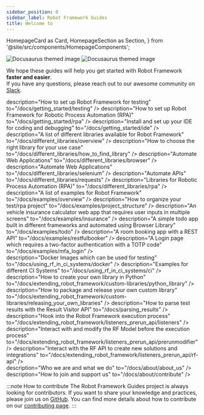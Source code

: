 ---
sidebar_position: 0
sidebar_label: Robot Framework Guides
title: Welcome to
---
  HomepageCard as Card,
  HomepageSection as Section,
} from '@site/src/components/HomepageComponents';


![Docusaurus themed image](/img/rf_guides_light.svg#gh-light-mode-only)
![Docusaurus themed image](/img/rf_guides_dark.svg#gh-dark-mode-only)

We hope these guides will help you get started with Robot Framework **faster and easier**.  
If you have any questions, please reach out to our awesome community on [Slack](https://slack.robotframework.org/).

 <Section title="Getting Started" description="Set up your machine to use Robot Framework">
            <Card
              title="Test Automation"
              icon=<BugIcon/>
              description="How to set up Robot Framework for testing"
              to="/docs/getting_started/testing"
            />
            <Card
              title="RPA"
              icon=<BotIcon/>
              description="How to set up Robot Framework for Robotic Process Automation (RPA)"
              to="/docs/getting_started/rpa"
            />
            <Card
              title="IDE"
              icon=<Code2Icon/>
              description="Install and set up your IDE for coding and debugging"
              to="/docs/getting_started/ide"
            />
          </Section>

 <Section title="Libraries" description="Steering and Automating different technologies">
              <Card
              title="Library Overview"
              icon=<ListIcon/>
              description="A list of different libraries available for Robot Framework"
              to="/docs/different_libraries/overview"
            />
             <Card
              title="Which Library?"
              icon=<HelpCircleIcon/>
              description="How to choose the right library for your use case"
              to="/docs/different_libraries/how_to_find_library"
            />
            <Card
              title="Browser Library"
              icon=<MonitorIcon/>
              description="Automate Web Applications"
              to="/docs/different_libraries/browser"
            />
            <Card
              title="Selenium Library"
              icon=<MonitorIcon/>
              description="Automate Web Applications"
              to="/docs/different_libraries/selenium"
            />
            <Card
              title="Requests Library"
              icon=<ArrowUpDownIcon/>
              description="Automate APIs"
              to="/docs/different_libraries/requests"
            />
            <Card
              title="RPA"
              icon=<BotIcon/>
              description="Libraries for Robotic Process Automation (RPA)"
              to="/docs/different_libraries/rpa"
            />
          </Section>

 <Section title="Examples" description="Examples which show how to use Robot Framework and its Libraries">
            <Card
              title="Examples Overview"
              icon=<ListIcon/>
              description="A list of examples for Robot Framework"
              to="/docs/examples/overview"
            />
            <Card
              title="Project Structure"
              icon=<FolderTreeIcon/>
              description="How to organize your test/rpa project"
              to="/docs/examples/project_structure"
            />
            <Card
              title="Vehicle Insurance Application"
              icon=<CarIcon/>
              description="An vehicle insurance calculator web app that requires user inputs in multiple screens"
              to="/docs/examples/insurance"
            />
            <Card
              title="ToDo App"
              icon=<ListChecksIcon/>
              description="A simple todo app built in different frameworks and automated using Browser Library"
              to="/docs/examples/todo"
            />
            <Card
              title="Restful Booker"
              icon=<BedIcon/>
              description="A room booking app with a REST API"
              to="/docs/examples/restfulbooker"
            />
            <Card
              title="MFA Login"
              icon=<LoginIcon/>
              description="A Login page which requires a two-factor authentication with a TOTP code"
              to="/docs/examples/mfa_login"
            />
          </Section>

<Section title="Docker and CI" description="How to run Robot Framework in Containers and in CI Systems">
            <Card
              title="Docker Images"
              icon=<PackageIcon/>
              description="Docker Images which can be used for testing"
              to="/docs/using_rf_in_ci_systems/docker"
            />
            <Card
              title="CI Systems"
              icon=<ToyBrickIcon/>
              description="Examples for different CI Systems"
              to="/docs/using_rf_in_ci_systems/ci"
            />
          </Section>
  
  <Section title="Custom Libraries and APIs" description="How to extend Robot Framwork and unleash its full potential via the API">
            <Card
              title="Python Library"
              icon=<FileCodeIcon/>
              description="How to create your own library in Python"
              to="/docs/extending_robot_framework/custom-libraries/python_library"
            />
            <Card
              title="Package and Release a Library"
              icon=<RocketIcon/>
              description="How to package and release your own custom library"
              to="/docs/extending_robot_framework/custom-libraries/releasing_your_own_libraries"
            />
            <Card
              title="Parse Test Results"
              icon=<MicroscopeIcon/>
              description="How to parse test results with the Result Visitor API"
              to="/docs/parsing_results"
            />
             <Card
              title="Listeners"
              icon=<EarIcon/>
              description="Hook into the Robot Framework execution process"
              to="/docs/extending_robot_framework/listeners_prerun_api/listeners"
            />
            <Card
              title="PrerunModifiers"
              icon=<ListStartIcon/>
              description="Interact with and modify the RF Model before the execution process"
              to="/docs/extending_robot_framework/listeners_prerun_api/prerunmodifier"
            />
            <Card
              title="API"
              icon=<ComponentIcon/>
              description="Interact with the RF API to create new solutions and integrations"
              to="/docs/extending_robot_framework/listeners_prerun_api/rf-api"
            />
          </Section>
 
 <Section title="About Robot Framework Guides" description="Something about us and how to support the project">
            <Card
              title="About Us"
              icon=<UsersIcon/>
              description="Who we are and what we do"
              to="/docs/about/about_us"
            />
            <Card
              title="Contribute"
              icon=<HeartHandshakeIcon/>
              description="How to join and support us"
              to="/docs/about/contribute"
            />
          </Section>



:::note How to contribute
The Robot Framework Guides project is always looking for contributors.
If you want to share your knowledge and practices, please join us on [GitHub](https://github.com/MarketSquare/robotframeworkguides).
You can find more details about how to contribute on our [contributing page](/docs/about/contribute).
:::

